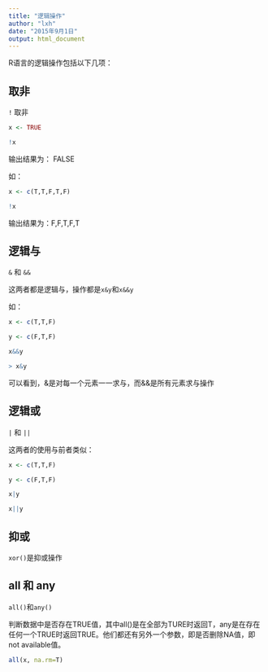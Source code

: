 ---
title: "逻辑操作"
author: "lxh"
date: "2015年9月1日"
output: html_document
---

R语言的逻辑操作包括以下几项：

 
## 取非

`!` 取非

```{r}
x <- TRUE

!x
```
输出结果为： FALSE

如：
```{r}
x <- c(T,T,F,T,F)

!x
```
输出结果为：F,F,T,F,T

 
## 逻辑与
`&`  和 `&&`

这两者都是逻辑与，操作都是`x&y`和`x&&y`

如：
```{r}
x <- c(T,T,F)

y <- c(F,T,F)

x&&y

> x&y
```

可以看到，&是对每一个元素一一求与，而&&是所有元素求与操作

 
## 逻辑或
`|`  和  `||`

这两者的使用与前者类似：
```{r}
x <- c(T,T,F)

y <- c(F,T,F)

x|y

x||y
```

 
## 抑或
`xor()`是抑或操作

 
## all 和 any
`all()`和`any()`

判断数据中是否存在TRUE值，其中all()是在全部为TURE时返回T，any是在存在任何一个TRUE时返回TRUE。他们都还有另外一个参数，即是否删除NA值，即not available值。
```{r}
all(x, na.rm=T)
```
